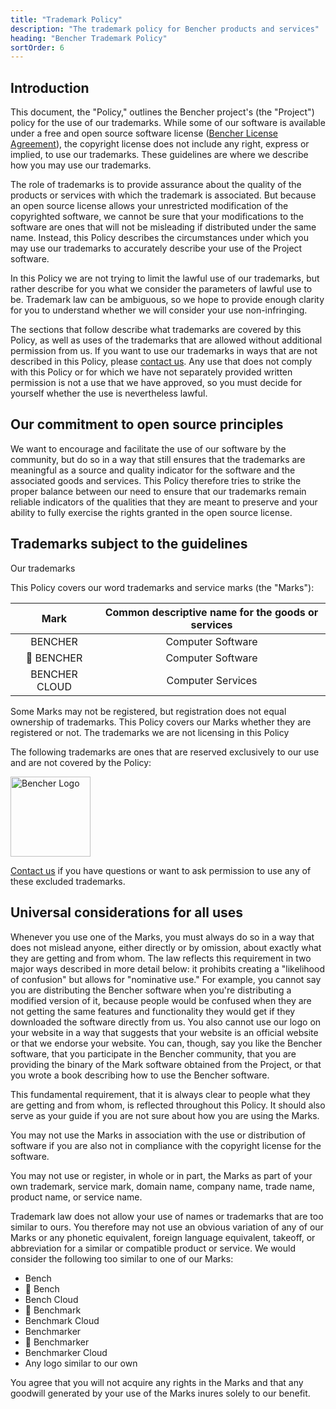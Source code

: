 ```yaml
---
title: "Trademark Policy"
description: "The trademark policy for Bencher products and services"
heading: "Bencher Trademark Policy"
sortOrder: 6
---
```


## Introduction

This document, the "Policy," outlines the Bencher project's (the "Project") policy for the use of our trademarks. While some of our software is available under a free and open source software license ([Bencher License Agreement](/legal/license/)), the copyright license does not include any right, express or implied, to use our trademarks. These guidelines are where we describe how you may use our trademarks.

The role of trademarks is to provide assurance about the quality of the products or services with which the trademark is associated. But because an open source license allows your unrestricted modification of the copyrighted software, we cannot be sure that your modifications to the software are ones that will not be misleading if distributed under the same name. Instead, this Policy describes the circumstances under which you may use our trademarks to accurately describe your use of the Project software.

In this Policy we are not trying to limit the lawful use of our trademarks, but rather describe for you what we consider the parameters of lawful use to be. Trademark law can be ambiguous, so we hope to provide enough clarity for you to understand whether we will consider your use non-infringing.

The sections that follow describe what trademarks are covered by this Policy, as well as uses of the trademarks that are allowed without additional permission from us. If you want to use our trademarks in ways that are not described in this Policy, please [contact us](mailto:legal@bencher.dev). Any use that does not comply with this Policy or for which we have not separately provided written permission is not a use that we have approved, so you must decide for yourself whether the use is nevertheless lawful.

## Our commitment to open source principles

We want to encourage and facilitate the use of our software by the community, but do so in a way that still ensures that the trademarks are meaningful as a source and quality indicator for the software and the associated goods and services. This Policy therefore tries to strike the proper balance between our need to ensure that our trademarks remain reliable indicators of the qualities that they are meant to preserve and your ability to fully exercise the rights granted in the open source license.


## Trademarks subject to the guidelines

Our trademarks

This Policy covers our word trademarks and service marks (the "Marks"):

|     Mark      | Common descriptive name for the goods or services |
| :-----------: | :-----------------------------------------------: |
|    BENCHER    |                 Computer Software                 |
|   🐰 BENCHER   |                 Computer Software                 |
| BENCHER CLOUD |                 Computer Services                 |

Some Marks may not be registered, but registration does not equal ownership of trademarks. This Policy covers our Marks whether they are registered or not.
The trademarks we are not licensing in this Policy

The following trademarks are ones that are reserved exclusively to our use and are not covered by the Policy:

<img src="/favicon.svg" alt="Bencher Logo" width="128" />

[Contact us](mailto:legal@bencher.dev) if you have questions or want to ask permission to use any of these excluded trademarks.

## Universal considerations for all uses

Whenever you use one of the Marks, you must always do so in a way that does not mislead anyone, either directly or by omission, about exactly what they are getting and from whom. The law reflects this requirement in two major ways described in more detail below: it prohibits creating a "likelihood of confusion" but allows for "nominative use." For example, you cannot say you are distributing the Bencher software when you're distributing a modified version of it, because people would be confused when they are not getting the same features and functionality they would get if they downloaded the software directly from us. You also cannot use our logo on your website in a way that suggests that your website is an official website or that we endorse your website. You can, though, say you like the Bencher software, that you participate in the Bencher community, that you are providing the binary of the Mark software obtained from the Project, or that you wrote a book describing how to use the Bencher software.

This fundamental requirement, that it is always clear to people what they are getting and from whom, is reflected throughout this Policy. It should also serve as your guide if you are not sure about how you are using the Marks.

You may not use the Marks in association with the use or distribution of software if you are also not in compliance with the copyright license for the software.

You may not use or register, in whole or in part, the Marks as part of your own trademark, service mark, domain name, company name, trade name, product name, or service name.

Trademark law does not allow your use of names or trademarks that are too similar to ours. You therefore may not use an obvious variation of any of our Marks or any phonetic equivalent, foreign language equivalent, takeoff, or abbreviation for a similar or compatible product or service. We would consider the following too similar to one of our Marks:

- Bench
- 🐰 Bench
- Bench Cloud
- 🐰 Benchmark
- Benchmark Cloud
- Benchmarker
- 🐰 Benchmarker
- Benchmarker Cloud
- Any logo similar to our own

You agree that you will not acquire any rights in the Marks and that any goodwill generated by your use of the Marks inures solely to our benefit.
